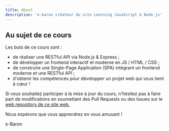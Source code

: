 ```yaml
---
title: About
description: 'e-baron créateur du site Learning JavaScript & Node.js'
---
```



## Au sujet de ce cours

Les buts de ce cours sont :    
- de réaliser une RESTful API via Node.js & Express ;
- de développer un frontend interactif et moderne en JS / HTML / CSS ;
- de construire une Single-Page Application (SPA) intégrant un frontend moderne et une RESTful API ;
- d'obtenir les compétences pour développer un projet web qui vous tient à cœur !

Si vous souhaitez participer à la mise à jour du cours, n'hésitez pas à faire part de modifications en soumettant des Pull Requests ou des Issues sur le <a href="https://github.com/e-vinci/web2" target="_blank"> web repository de ce site web.</a>

Nous espérons que vous apprendrez en vous amusant !

<p className="pt-3 text--hand-written">e-Baron</p>